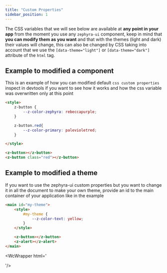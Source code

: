 ```yaml
---
title: "Custom Properties"
sidebar_position: 1
---
```



The CSS variables that we will see below are available at **any point in your app** from the moment you use any `zephyra-ui` component, keep in mind that **you can modify them as you want** and that with the themes (light and dark) their values ​​will change, this can also be changed by CSS taking into account that we use the `[data-theme="light"]` or `[data-theme="dark"]` attribute of the `html` tag.


## Example to modified a component 

This is an example of how you can modified default `css custom properties` inspect in devtools if you want to see how it works and how the css variable was overwritten only at this point

```html
<style>
    z-button {
        --z-color-zephyra: rebeccapurple;
    }

    z-button.red{
        --z-color-primary: palevioletred;
    }

</style>

<z-button></z-button>
<z-button class="red"></z-button>
```

<WcWrapper html='<style>
    z-button {
        --z-color-zephyra: rebeccapurple;
    }
     z-button.red{
        --z-color-primary: palevioletred;
    }
</style><z-button variant="zephyra"></z-button> <z-button class="red"></z-button>'/>


## Example to modified a theme 

If you want to use the zephyra-ui custom properties but you want to change it in all the document to make your own theme, provide an id to the main container of your application like in the example


```html
<main id="my-theme">
    <style>
        #my-theme {
            --z-color-text: yellow;
        }
    </style>

    <z-button></z-button>
    <z-alert></z-alert>
</main>
```

<WcWrapper html='
<main id="my-theme">
<style>
    #my-theme {
        --z-color-text: yellow;
    }
</style>

<z-button></z-button>
<z-alert></z-alert>
</main>
'/>
